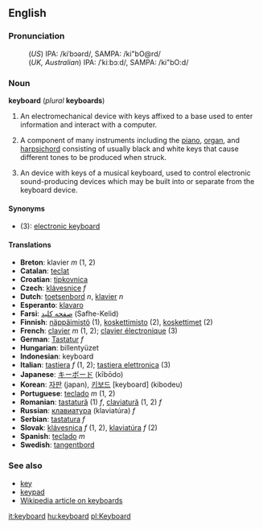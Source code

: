 ==English==
===Pronunciation===
:(''US'') IPA: /kiˈbɔərd/, SAMPA: /ki"bO@rd/
:(''UK, Australian'') IPA: /ˈkiːbɔːd/, SAMPA: /ki"bO:d/

===Noun===
'''keyboard''' (''plural'' '''keyboards''')

# {{computing}} An electromechanical device with keys affixed to a base used to enter information and interact with a computer.
# {{music}} A component of many instruments including the [[piano]], [[organ]], and [[harpsichord]] consisting of usually black and white keys that cause different tones to be produced when struck.
# {{music}} An device with keys of a musical keyboard, used to control electronic sound-producing devices which may be built into or separate from the keyboard device.

====Synonyms====
*(3): [[electronic keyboard]]

====Translations====
*'''Breton''': klavier  ''m'' (1, 2)
*'''Catalan''': [[teclat]] 
*'''Croatian''': [[tipkovnica]]
*'''Czech''':  [[klávesnice]]  ''f''
*'''Dutch''': [[toetsenbord]] ''n'', [[klavier]] ''n''
*'''Esperanto''': [[klavaro]]
*'''Farsi''': [[صفحه کلید]] (Safhe-Kelid)
*'''Finnish''': [[näppäimistö]] (1), [[koskettimisto]] (2), [[koskettimet]] (2)
*'''French''': [[clavier]] ''m'' (1, 2); [[clavier électronique]] (3)
*'''German''': [[Tastatur]] ''f''
*'''Hungarian''': billentyüzet
*'''Indonesian''': keyboard
*'''Italian''': [[tastiera]] ''f'' (1, 2); [[tastiera elettronica]] (3)
*'''Japanese''': [[キーボード]] (kībōdo)
*'''Korean''': [[자판]] (japan), [[키보드]] [keyboard] (kibodeu)
*'''Portuguese''': [[teclado]] ''m'' (1, 2)
*'''Romanian''': [[tastatură]] (1) ''f'', [[claviatură]] (1, 2) ''f''
*'''Russian''': [[клавиатура]] (klaviat&uacute;ra) ''f''
*'''Serbian''': [[tastatura]] ''f''
*'''Slovak''': [[klávesnica]]  ''f'' (1, 2), [[klaviatúra]] ''f'' (2)
*'''Spanish''': [[teclado]] ''m''
*'''Swedish''': [[tangentbord]]

===See also===
*[[key]]
*[[keypad]]
*[http://en.wikipedia.org/wiki/Keyboard Wikipedia article on keyboards]

[[it:keyboard]]
[[hu:keyboard]]
[[pl:Keyboard]]